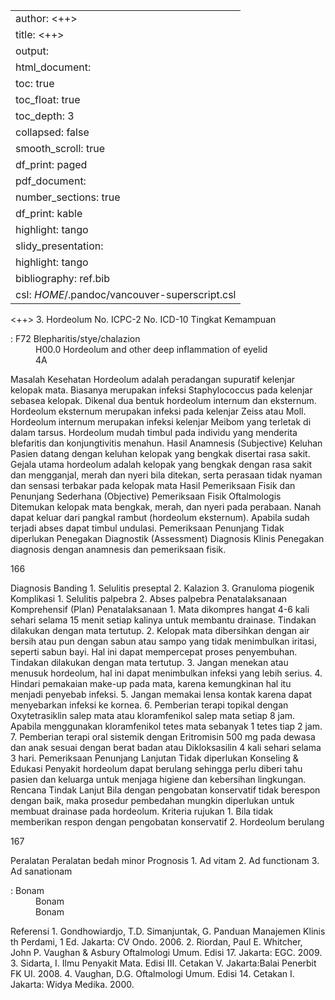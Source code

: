 
---
author: <++>
title: <++>
output:
  html_document:
    toc: true
    toc_float: true
    toc_depth: 3
    collapsed: false
    smooth_scroll: true
    df_print: paged
  pdf_document:
    number_sections: true
    df_print: kable
    highlight: tango
  slidy_presentation:
    highlight: tango
bibliography: ref.bib
csl: $HOME$/.pandoc/vancouver-superscript.csl
---

<++>
3. Hordeolum
No. ICPC-2
No. ICD-10
Tingkat Kemampuan

: F72 Blepharitis/stye/chalazion
: H00.0 Hordeolum and other deep inflammation of
eyelid
: 4A

Masalah Kesehatan
Hordeolum adalah peradangan supuratif kelenjar kelopak mata. Biasanya
merupakan infeksi Staphylococcus pada kelenjar sebasea kelopak. Dikenal
dua bentuk hordeolum internum dan eksternum. Hordeolum eksternum
merupakan infeksi pada kelenjar Zeiss atau Moll. Hordeolum internum
merupakan infeksi kelenjar Meibom yang terletak di dalam tarsus. Hordeolum
mudah timbul pada individu yang menderita blefaritis dan konjungtivitis
menahun.
Hasil Anamnesis (Subjective)
Keluhan
Pasien datang dengan keluhan kelopak yang bengkak disertai rasa sakit.
Gejala utama hordeolum adalah kelopak yang bengkak dengan rasa sakit dan
mengganjal, merah dan nyeri bila ditekan, serta perasaan tidak nyaman dan
sensasi terbakar pada kelopak mata
Hasil Pemeriksaan Fisik dan Penunjang Sederhana (Objective)
Pemeriksaan Fisik Oftalmologis
Ditemukan kelopak mata bengkak, merah, dan nyeri pada perabaan. Nanah
dapat keluar dari pangkal rambut (hordeolum eksternum). Apabila sudah
terjadi abses dapat timbul undulasi.
Pemeriksaan Penunjang
Tidak diperlukan
Penegakan Diagnostik (Assessment)
Diagnosis Klinis
Penegakan diagnosis dengan anamnesis dan pemeriksaan fisik.

166

Diagnosis Banding
1. Selulitis preseptal
2. Kalazion
3. Granuloma piogenik
Komplikasi
1. Selulitis palpebra
2. Abses palpebra
Penatalaksanaan Komprehensif (Plan)
Penatalaksanaan
1. Mata dikompres hangat 4-6 kali sehari selama 15 menit setiap kalinya
untuk membantu drainase. Tindakan dilakukan dengan mata tertutup.
2. Kelopak mata dibersihkan dengan air bersih atau pun dengan sabun atau
sampo yang tidak menimbulkan iritasi, seperti sabun bayi. Hal ini dapat
mempercepat proses penyembuhan. Tindakan dilakukan dengan mata
tertutup.
3. Jangan menekan atau menusuk hordeolum, hal ini dapat menimbulkan
infeksi yang lebih serius.
4. Hindari pemakaian make-up pada mata, karena kemungkinan hal itu
menjadi penyebab infeksi.
5. Jangan memakai lensa kontak karena dapat menyebarkan infeksi ke
kornea.
6. Pemberian terapi topikal dengan Oxytetrasiklin salep mata atau
kloramfenikol salep mata setiap 8 jam. Apabila menggunakan
kloramfenikol tetes mata sebanyak 1 tetes tiap 2 jam.
7. Pemberian terapi oral sistemik dengan Eritromisin 500 mg pada dewasa
dan anak sesuai dengan berat badan atau Dikloksasilin 4 kali sehari
selama 3 hari.
Pemeriksaan Penunjang Lanjutan
Tidak diperlukan
Konseling & Edukasi
Penyakit hordeolum dapat berulang sehingga perlu diberi tahu pasien dan
keluarga untuk menjaga higiene dan kebersihan lingkungan.
Rencana Tindak Lanjut
Bila dengan pengobatan konservatif tidak berespon dengan baik, maka
prosedur pembedahan mungkin diperlukan untuk membuat drainase pada
hordeolum.
Kriteria rujukan
1. Bila tidak memberikan respon dengan pengobatan konservatif
2. Hordeolum berulang

167

Peralatan
Peralatan bedah minor
Prognosis
1. Ad vitam
2. Ad functionam
3. Ad sanationam

: Bonam
: Bonam
: Bonam

Referensi
1. Gondhowiardjo, T.D. Simanjuntak, G. Panduan Manajemen Klinis
th
Perdami, 1 Ed. Jakarta: CV Ondo. 2006.
2. Riordan, Paul E. Whitcher, John P. Vaughan & Asbury Oftalmologi Umum.
Edisi 17. Jakarta: EGC. 2009.
3. Sidarta, I. Ilmu Penyakit Mata. Edisi III. Cetakan V. Jakarta:Balai Penerbit
FK UI. 2008.
4. Vaughan, D.G. Oftalmologi Umum. Edisi 14. Cetakan I. Jakarta: Widya
Medika. 2000.
